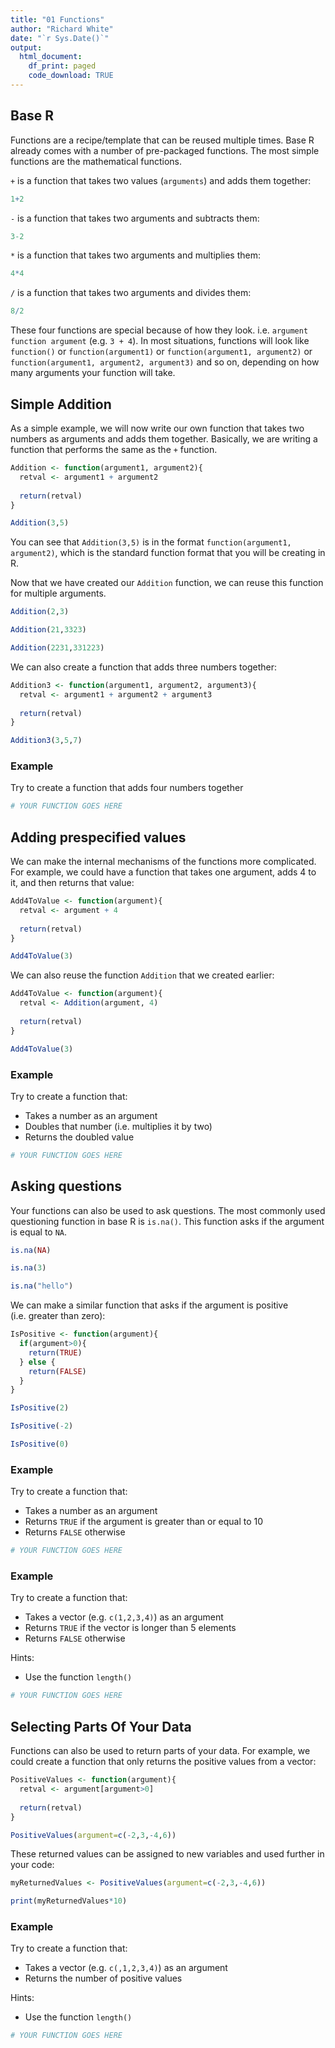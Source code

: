 ```yaml
---
title: "01 Functions"
author: "Richard White"
date: "`r Sys.Date()`"
output:
  html_document:
    df_print: paged
    code_download: TRUE
---
```


## Base R

Functions are a recipe/template that can be reused multiple times. Base R already comes with a number of pre-packaged functions. The most simple functions are the mathematical functions.

`+` is a function that takes two values (`arguments`) and adds them together:
```r
1+2
```

`-` is a function that takes two arguments and subtracts them:
```r
3-2
```

`*` is a function that takes two arguments and multiplies them:
```r
4*4
```

`/` is a function that takes two arguments and divides them:
```r
8/2
```

These four functions are special because of how they look. i.e. `argument function argument` (e.g. `3 + 4`). In most situations, functions will look like `function()` or `function(argument1)` or `function(argument1, argument2)` or `function(argument1, argument2, argument3)` and so on, depending on how many arguments your function will take.

## Simple Addition

As a simple example, we will now write our own function that takes two numbers as arguments and adds them together. Basically, we are writing a function that performs the same as the `+` function.

```r
Addition <- function(argument1, argument2){
  retval <- argument1 + argument2
  
  return(retval)
}

Addition(3,5)
```

You can see that `Addition(3,5)` is in the format `function(argument1, argument2)`, which is the standard function format that you will be creating in R.

Now that we have created our `Addition` function, we can reuse this function for multiple arguments.

```r
Addition(2,3)
```

```r
Addition(21,3323)
```

```r
Addition(2231,331223)
```

We can also create a function that adds three numbers together:

```r
Addition3 <- function(argument1, argument2, argument3){
  retval <- argument1 + argument2 + argument3
  
  return(retval)
}

Addition3(3,5,7)
```

### Example

Try to create a function that adds four numbers together

```r
# YOUR FUNCTION GOES HERE
```

## Adding prespecified values

We can make the internal mechanisms of the functions more complicated. For example, we could have a function that takes one argument, adds 4 to it, and then returns that value:

```r
Add4ToValue <- function(argument){
  retval <- argument + 4
  
  return(retval)
}

Add4ToValue(3)
```

We can also reuse the function `Addition` that we created earlier:

```r
Add4ToValue <- function(argument){
  retval <- Addition(argument, 4)
  
  return(retval)
}

Add4ToValue(3)
```

### Example

Try to create a function that:

- Takes a number as an argument
- Doubles that number (i.e. multiplies it by two)
- Returns the doubled value

```r
# YOUR FUNCTION GOES HERE
```

## Asking questions

Your functions can also be used to ask questions. The most commonly used questioning function in base R is `is.na()`. This function asks if the argument is equal to `NA`.

```r
is.na(NA)
```

```r
is.na(3)
```

```r
is.na("hello")
```

We can make a similar function that asks if the argument is positive (i.e. greater than zero):

```r
IsPositive <- function(argument){
  if(argument>0){
    return(TRUE)
  } else {
    return(FALSE)
  }
}
```

```r
IsPositive(2)
```

```r
IsPositive(-2)
```

```r
IsPositive(0)
```

### Example

Try to create a function that:

- Takes a number as an argument
- Returns `TRUE` if the argument is greater than or equal to 10
- Returns `FALSE` otherwise

```r
# YOUR FUNCTION GOES HERE
```

### Example

Try to create a function that:

- Takes a vector (e.g. `c(1,2,3,4)`) as an argument
- Returns `TRUE` if the vector is longer than 5 elements
- Returns `FALSE` otherwise

Hints:

- Use the function `length()`

```r
# YOUR FUNCTION GOES HERE
```

## Selecting Parts Of Your Data

Functions can also be used to return parts of your data. For example, we could create a function that only returns the positive values from a vector:

```r
PositiveValues <- function(argument){
  retval <- argument[argument>0]
  
  return(retval)
}

PositiveValues(argument=c(-2,3,-4,6))
```

These returned values can be assigned to new variables and used further in your code:

```r
myReturnedValues <- PositiveValues(argument=c(-2,3,-4,6))

print(myReturnedValues*10)
```


### Example

Try to create a function that:

- Takes a vector (e.g. `c(,1,2,3,4)`) as an argument
- Returns the number of positive values

Hints:

- Use the function `length()`

```r
# YOUR FUNCTION GOES HERE
```






